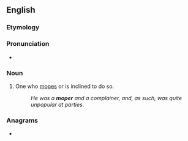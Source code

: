 ==English==

===Etymology===
{{suffix|en|mope|er}}

===Pronunciation===
* {{rhymes|əʊpə(r)|lang=en}}

===Noun===
{{en-noun}}

# One who [[mope]]s or is inclined to do so.
#: ''He was a '''moper''' and a complainer, and, as such, was quite unpopular at parties.''

===Anagrams===
* {{anagrams|en|a=emopr|EPROM|Premo|Prome|proem|remop}}